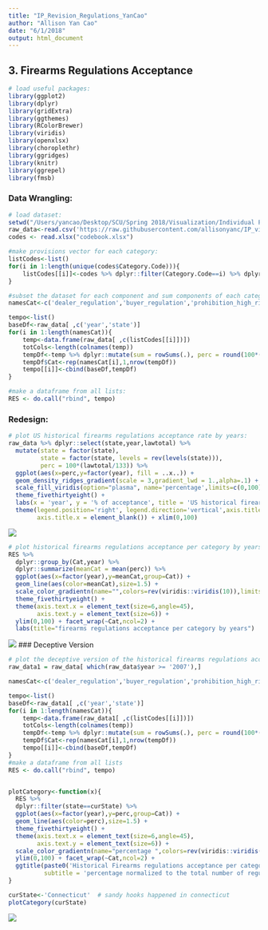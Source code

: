 ```yaml
---
title: "IP_Revision_Regulations_YanCao"
author: "Allison Yan Cao"
date: "6/1/2018"
output: html_document
---
```


## 3. Firearms Regulations Acceptance
```r
# load useful packages:
library(ggplot2)
library(dplyr)
library(gridExtra)
library(ggthemes)
library(RColorBrewer)
library(viridis)
library(openxlsx)
library(choroplethr)
library(ggridges)
library(knitr)
library(ggrepel)
library(fmsb)
```

### Data Wrangling:
```r
# load dataset:
setwd("/Users/yancao/Desktop/SCU/Spring 2018/Visualization/Individual Project/IP_FV_redesign")
raw_data<-read.csv('https://raw.githubusercontent.com/allisonyanc/IP_viz/IP_FV_Deceptive/gun_regulation_raw_data.csv',sep=',',stringsAsFactors=F)
codes <- read.xlsx("codebook.xlsx")
```

```r
#make provisions vector for each category:
listCodes<-list()
for(i in 1:length(unique(codes$Category.Code))){
    listCodes[[i]]<-codes %>% dplyr::filter(Category.Code==i) %>% dplyr::select(Variable.Name) %>% sapply(as.character) %>% as.vector()
}
```

```r
#subset the dataset for each component and sum components of each categories:
namesCat<-c('dealer_regulation','buyer_regulation','prohibition_high_risk','background_check','ammo_regulation','possession_regulation','concealed_carry','assault_weapon_mag','child_access_prev','gun_trafficking','stand_your_ground','preemption','immunity','domestic_violence')

tempo<-list()
baseDf<-raw_data[ ,c('year','state')]
for(i in 1:length(namesCat)){
    temp<-data.frame(raw_data[ ,c(listCodes[[i]])])
    totCols<-length(colnames(temp))
    tempDf<-temp %>% dplyr::mutate(sum = rowSums(.), perc = round(100*(sum/totCols),2)) %>% dplyr::select(sum,perc)
    tempDf$Cat<-rep(namesCat[i],1,nrow(tempDf))
    tempo[[i]]<-cbind(baseDf,tempDf)
}

#make a dataframe from all lists:
RES <- do.call("rbind", tempo)
```

### Redesign:
```r
# plot US historical firearms regulations acceptance rate by years:
raw_data %>% dplyr::select(state,year,lawtotal) %>% 
  mutate(state = factor(state),
         state = factor(state, levels = rev(levels(state))),
         perc = 100*(lawtotal/133)) %>% 
  ggplot(aes(x=perc,y=factor(year), fill = ..x..)) + 
  geom_density_ridges_gradient(scale = 3,gradient_lwd = 1.,alpha=.1) +
  scale_fill_viridis(option="plasma", name='percentage',limits=c(0,100)) + 
  theme_fivethirtyeight() + 
  labs(x = 'year', y = '% of acceptance', title = 'US historical firearms regulations acceptance by years') +
  theme(legend.position='right', legend.direction='vertical',axis.title.y = element_blank(),
        axis.title.x = element_blank()) + xlim(0,100) 
```
![](national_1.png)
```r
# plot historical firearms regulations acceptance per category by years:
RES %>% 
  dplyr::group_by(Cat,year) %>% 
  dplyr::summarize(meanCat = mean(perc)) %>%
  ggplot(aes(x=factor(year),y=meanCat,group=Cat)) +
  geom_line(aes(color=meanCat),size=1.5) +
  scale_color_gradientn(name="",colors=rev(viridis::viridis(10)),limits=c(0,100)) +
  theme_fivethirtyeight() + 
  theme(axis.text.x = element_text(size=6,angle=45),
        axis.text.y = element_text(size=6)) +
  ylim(0,100) + facet_wrap(~Cat,ncol=2) + 
  labs(title="firearms regulations acceptance per category by years")
```
![](category_1.png)
### Deceptive Version
```r
# plot the deceptive version of the historical firearms regulations acceptance per category by years chart:
raw_data1 = raw_data[ which(raw_data$year >= '2007'),]

namesCat<-c('dealer_regulation','buyer_regulation','prohibition_high_risk','background_check','ammo_regulation','possession_regulation','concealed_carry','assault_weapon_mag','child_access_prev','gun_trafficking','stand_your_ground','preemption','immunity','domestic_violence')

tempo<-list()
baseDf<-raw_data1[ ,c('year','state')]
for(i in 1:length(namesCat)){
    temp<-data.frame(raw_data1[ ,c(listCodes[[i]])])
    totCols<-length(colnames(temp))
    tempDf<-temp %>% dplyr::mutate(sum = rowSums(.), perc = round(100*(sum/totCols),2)) %>% dplyr::select(sum,perc)
    tempDf$Cat<-rep(namesCat[i],1,nrow(tempDf))
    tempo[[i]]<-cbind(baseDf,tempDf)
}
#make a dataframe from all lists
RES <- do.call("rbind", tempo)


plotCategory<-function(x){
  RES %>% 
  dplyr::filter(state==curState) %>% 
  ggplot(aes(x=factor(year),y=perc,group=Cat)) + 
  geom_line(aes(color=perc),size=1.5) + 
  theme_fivethirtyeight() +
  theme(axis.text.x = element_text(size=6,angle=45),
        axis.text.y = element_text(size=6)) + 
  scale_color_gradientn(name="percentage ",colors=rev(viridis::viridis(100)),limits=c(0,100)) +
  ylim(0,100) + facet_wrap(~Cat,ncol=2) + 
  ggtitle(paste0('Historical Firearms regulations acceptance per category in ',curState),
          subtitle = 'percentage normalized to the total number of regulations in each category')
}

curState<-'Connecticut'  # sandy hooks happened in connecticut
plotCategory(curState)
```
![](connecticut.png)







